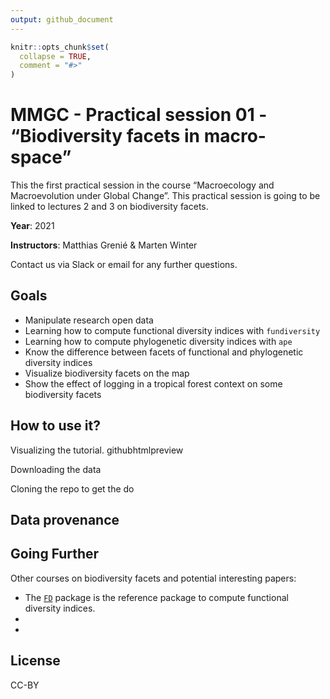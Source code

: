 ```yaml
---
output: github_document
---
```


<!-- README.md is generated from README.Rmd. Please edit that file -->

```r
knitr::opts_chunk$set(
  collapse = TRUE,
  comment = "#>"
)
```

# MMGC - Practical session 01 - "Biodiversity facets in macro-space"

This the first practical session in the course "Macroecology and Macroevolution under Global Change". This practical session is going to be linked to lectures 2 and 3 on biodiversity facets.

**Year**: 2021

**Instructors**: Matthias Grenié & Marten Winter

Contact us via Slack or email for any further questions.


## Goals

* Manipulate research open data
* Learning how to compute functional diversity indices with `fundiversity`
* Learning how to compute phylogenetic diversity indices with `ape`
* Know the difference between facets of functional and phylogenetic diversity indices
* Visualize biodiversity facets on the map
* Show the effect of logging in a tropical forest context on some biodiversity facets

## How to use it?

Visualizing the tutorial. githubhtmlpreview

Downloading the data

Cloning the repo to get the do


## Data provenance

## Going Further

Other courses on biodiversity facets and potential interesting papers:

* The [`FD`](https://cran.r-project.org/package=FD) package is the reference package to compute functional diversity indices.
*
*

## License

CC-BY
